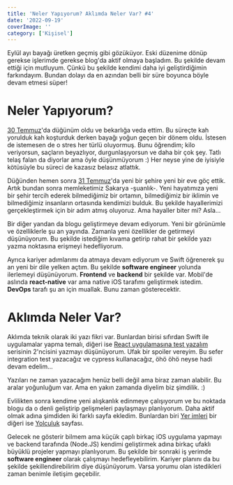 ```yaml
---
title: 'Neler Yapıyorum? Aklımda Neler Var? #4'
date: '2022-09-19'
coverImage: ''
category: ['Kişisel']
---
```


Eylül ayı bayağı üretken geçmiş gibi gözüküyor. Eski düzenime dönüp gerekse işlerimde gerekse blog'da aktif olmaya başladım. Bu şekilde devam ettiği için mutluyum. Çünkü bu şekilde kendimi daha iyi geliştirdiğimin farkındayım. Bundan dolayı da en azından belli bir süre boyunca böyle devam etmesi süper!

# Neler Yapıyorum?

[30 Temmuz](/journey#30Temmuz2022)'da düğünüm oldu ve bekarlığa veda ettim. Bu süreçte kah yorulduk kah koşturduk derken bayağı yoğun geçen bir dönem oldu. İstesen de istemesen de o stres her türlü oluyormuş. Bunu öğrendim; kilo veriyorsun, saçların beyazlıyor, durgunlaşıyorsun ve daha bir çok şey. Tatlı telaş falan da diyorlar ama öyle düşünmüyorum :) Her neyse yine de iyisiyle kötüsüyle bu süreci de kazasız belasız atlattık.

Düğünden hemen sonra [31 Temmuz](/journey#31Temmuz2022)'da yeni bir şehire yeni bir eve göç ettik. Artık bundan sonra memleketimiz Sakarya -şuanlık-. Yeni hayatımıza yeni bir şehir tercih ederek bilmediğimiz bir ortamın, bilmediğimiz bir iklimin ve bilmediğimiz insanların ortasında kendimizi bulduk. Bu şekilde hayallerimizi gerçekleştirmek için bir adım atmış oluyoruz. Ama hayaller biter mi? Asla...

Bir diğer yandan da blogu geliştirmeye devam ediyorum. Yeni bir görünümle ve özelliklerle şu an yayında. Zamanla yeni özellikler de getirmeyi düşünüyorum. Bu şekilde istediğim kıvama getirip rahat bir şekilde yazı yazma noktasına erişmeyi hedefliyorum.

Ayrıca kariyer adımlarımı da atmaya devam ediyorum ve Swift öğrenerek şu an yeni bir dile yelken açtım. Bu şekilde **software engineer** yolunda ilerlemeyi düşünüyorum. **Frontend** ve **backend** bir şekilde var. Mobil'de aslında **react-native** var ama native iOS tarafımı geliştirmek istedim. **DevOps** tarafı şu an için muallak. Bunu zaman gösterecektir.

# Aklımda Neler Var?

Aklımda teknik olarak iki yazı fikri var. Bunlardan birisi sıfırdan Swift ile uygulamalar yapma temalı, diğeri ise [React uygulamasına test yazalım](/blog/react-uygulamasina-test-yazalim-1) serisinin 2'ncisini yazmayı düşünüyorum. Ufak bir spoiler vereyim. Bu sefer integration test yazacağız ve cypress kullanacağız, öhö öhö neyse hadi devam edelim...

<Tip>
  Yazıları ne zaman yazacağım henüz belli değil ama biraz zaman alabilir. Bu
  aralar yoğunluğum var. Ama en yakın zamanda diyelim biz şimdilik. :)
</Tip>

Evlilikten sonra kendime yeni alışkanlık edinmeye çalışıyorum ve bu noktada blogu da o denli geliştirip gelişmeleri paylaşmayı planlıyorum. Daha aktif olmak adına şimdiden iki farklı sayfa ekledim. Bunlardan biri [Yer imleri](/bookmarks) bir diğeri ise [Yolculuk](/journey) sayfası.

Gelecek ne gösterir bilmem ama küçük çaplı birkaç iOS uygulama yapmayı ve backend tarafında (Node.JS) kendimi geliştirmek adına birkaç ufaklı büyüklü projeler yapmayı planlıyorum. Bu şekilde bir sonraki iş yerimde **software engineer** olarak çalışmayı hedefleyebilirim. Kariyer planını da bu şekilde şekillendirebilirim diye düşünüyorum. Varsa yorumu olan istedikleri zaman benimle iletişim geçebilir.
